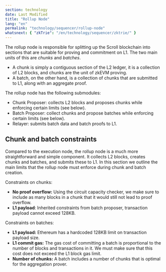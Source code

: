 ```yaml
---
section: technology
date: Last Modified
title: "Rollup Node"
lang: "en"
permalink: "technology/sequencer/rollup-node"
whatsnext: { "zkTrie": "/en/technology/sequencer/zktrie/" }
---
```


The rollup node is responsible for splitting up the Scroll blockchain into sections that are suitable for proving and commitment on L1. The two main units of this are *chunks* and *batches*.
* A chunk is simply a contiguous section of the L2 ledger, it is a collection of L2 blocks, and chunks are the unit of zkEVM proving.
* A batch, on the other hand, is a collection of chunks that are submitted to L1, along with an aggregate proof.

The rollup node has the following submodules:
- Chunk Proposer: collects L2 blocks and proposes chunks while enforcing certain limits (see below).
- Batch Proposer: collect chunks and propose batches while enforcing certain limits (see below).
- Relayer: submits batch data and batch proofs to L1.

## Chunk and batch constraints

Compared to the execution node, the rollup node is a much more straightforward and simple component.
It collects L2 blocks, creates chunks and batches, and submits these to L1.
In this section we outline the main limits that the rollup node must enforce during chunk and batch creation.

Constraints on chunks:
- **No proof overflow:** Using the circuit capacity checker, we make sure to include as many blocks in a chunk that it would still not lead to proof overflow.
- **L1 payload**: Inherited constraints from batch proposer, transaction payload cannot exceed 128KB.

Constraints on batches:
- **L1 payload:** Ethereum has a hardcoded 128KB limit on transaction payload size.
- **L1 commit gas:** The gas cost of committing a batch is proportional to the number of blocks and transactions in it. We must make sure that this cost does not exceed the L1 block gas limit.
- **Number of chunks:** A batch includes a number of chunks that is optimal for the aggregation prover.

